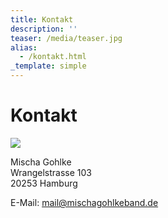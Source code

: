 ```yaml
---
title: Kontakt
description: ''
teaser: /media/teaser.jpg
alias:
  - /kontakt.html
_template: simple
---
```


# Kontakt

![](</media/mgb titelbild.jpg>)

Mischa Gohlke\
Wrangelstrasse 103\
20253 Hamburg

E-Mail: [mail@mischagohlkeband.de](mailto\:mail@grenzensindrelativ.de)
